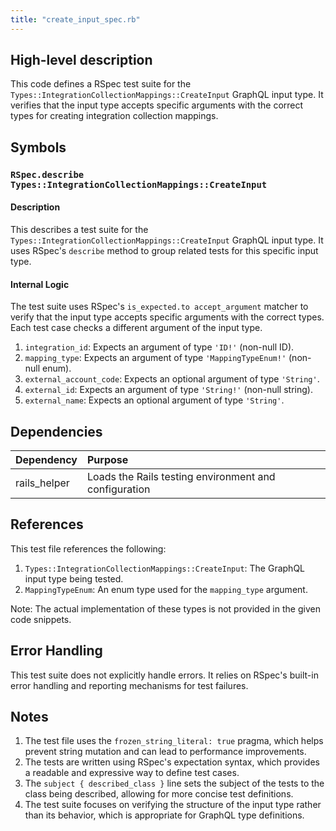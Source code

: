 ```yaml
---
title: "create_input_spec.rb"
---
```


## High-level description
This code defines a RSpec test suite for the `Types::IntegrationCollectionMappings::CreateInput` GraphQL input type. It verifies that the input type accepts specific arguments with the correct types for creating integration collection mappings.

## Symbols

### `RSpec.describe Types::IntegrationCollectionMappings::CreateInput`
#### Description
This describes a test suite for the `Types::IntegrationCollectionMappings::CreateInput` GraphQL input type. It uses RSpec's `describe` method to group related tests for this specific input type.

#### Internal Logic
The test suite uses RSpec's `is_expected.to accept_argument` matcher to verify that the input type accepts specific arguments with the correct types. Each test case checks a different argument of the input type.

1. `integration_id`: Expects an argument of type `'ID!'` (non-null ID).
2. `mapping_type`: Expects an argument of type `'MappingTypeEnum!'` (non-null enum).
3. `external_account_code`: Expects an optional argument of type `'String'`.
4. `external_id`: Expects an argument of type `'String!'` (non-null string).
5. `external_name`: Expects an optional argument of type `'String'`.

## Dependencies
| Dependency | Purpose |
|:-----------|:--------|
| rails_helper | Loads the Rails testing environment and configuration |

## References
This test file references the following:

1. `Types::IntegrationCollectionMappings::CreateInput`: The GraphQL input type being tested.
2. `MappingTypeEnum`: An enum type used for the `mapping_type` argument.

Note: The actual implementation of these types is not provided in the given code snippets.

## Error Handling
This test suite does not explicitly handle errors. It relies on RSpec's built-in error handling and reporting mechanisms for test failures.

## Notes
1. The test file uses the `frozen_string_literal: true` pragma, which helps prevent string mutation and can lead to performance improvements.
2. The tests are written using RSpec's expectation syntax, which provides a readable and expressive way to define test cases.
3. The `subject { described_class }` line sets the subject of the tests to the class being described, allowing for more concise test definitions.
4. The test suite focuses on verifying the structure of the input type rather than its behavior, which is appropriate for GraphQL type definitions.